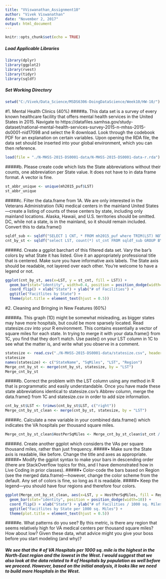 ---
title: "VViswanathan_Assignment10"
author: "Vivek Viswanathan"
date: "November 2, 2017"
output: html_document
---

```{r setup, include=FALSE}
knitr::opts_chunk$set(echo = TRUE)
```

##### Load Applicable Libraries
```{r}
library(dplyr)
library(ggplot2)
library(rvest)
library(tidyr)
library(sqldf)
```

##### Set Working Directory
```{r}
setwd("C:/Vivek/Data_Science/MSDS6306-DoingDataScience/Week10/HW-10/")
```

#1. Mental Health Clinics (40%)
#####a. This data set is a survey of every known healthcare facility that offers mental health services in the United States in 2015. Navigate to https://datafiles.samhsa.gov/study-dataset/national-mental-health-services-survey-2015-n-mhss-2015-ds0001-nid17098 and select the R download. Look through the codebook PDF for an explanation on certain variables. Upon opening the RDA file, the data set should be inserted into your global environment, which you can then reference.
```{r}
load(file = "./N-MHSS-2015-DS0001-data/N-MHSS-2015-DS0001-data-r.rda")
```

#####b. Please create code which lists the State abbreviations without their counts, one abbreviation per State value. It does not have to in data frame format. A vector is fine.
```{r}
st_abbr_unique <- unique(mh2015_puf$LST)
st_abbr_unique
```

#####c. Filter the data.frame from 1A. We are only interested in the Veterans Administration (VA) medical centers in the mainland United States—create a listing of counts of these centers by state, including only mainland locations. Alaska, Hawaii, and U.S. territories should be omitted. DC, while not a state, is in the mainland, so it should remain included. Convert this to data.frame()
```{r}
sqldf_sub <- sqldf("SELECT 1 CNT, * FROM mh2015_puf where TRIM(LST) NOT IN ('AK', 'HI', 'AS', 'GU', 'PR', 'VI')")
cnt_by_st <- sqldf("select LST, count(*) st_cnt FROM sqldf_sub GROUP BY LST")
```

#####d. Create a ggplot barchart of this filtered data set. Vary the bar’s colors by what State it has listed. Give it an appropriately professional title that is centered. Make sure you have informative axis labels. The State axis should be readable, not layered over each other. You’re welcome to have a legend or not.
```{r}
ggplot(cnt_by_st, aes(x=LST, y = st_cnt, fill = LST)) + 
  geom_bar(stat="identity", width=0.4, position = position_dodge(width=1)) + 
  coord_flip() + xlab("State") + ylab("# of Facilities") + 
  ggtitle("Facitlites by State") + 
  theme(plot.title = element_text(hjust = 0.5))
```

#2. Cleaning and Bringing in New Features (60%)

#####a. This graph (1D) might be somewhat misleading, as bigger states may have more hospitals, but could be more sparsely located. Read statesize.csv into your R environment. This contains essentially a vector of square miles for each state. In trying to merge it with your data.frame() from 1C, you find that they don’t match. Use paste() on your LST column in 1C to see what the matter is, and write what you observe in a comment.
```{r}
statesize <- read.csv("./N-MHSS-2015-DS0001-data/statesize.csv", header = T)
statesize
names(statesize) <- c("StateName", "SqMiles", "LST", "Region")
Merge_cnt_by_st <- merge(cnt_by_st, statesize, by = "LST")
Merge_cnt_by_st
```

#####b. Correct the problem with the LST column using any method in R that is programmatic and easily understandable. Once you have made these state abbreviations identical to statesize.csv’s Abbrev column, merge the data.frame() from 1C and statesize.csv in order to add size information.
```{r}
cnt_by_st$LST <- trimws(cnt_by_st$LST, c("right"))
Merge_cnt_by_st_clean <- merge(cnt_by_st, statesize, by = "LST")
```

#####c. Calculate a new variable in your combined data.frame() which indicates the VA hospitals per thousand square miles.
```{r}
Merge_cnt_by_st_clean$HostPerSqMiles <- Merge_cnt_by_st_clean$st_cnt / Merge_cnt_by_st_clean$SqMiles *1000
```

#####d. Create another ggplot which considers the VAs per square thousand miles, rather than just frequency.
#####• Make sure the State axis is readable, like before. Change the title and axes as appropriate.
#####• Modify the ggplot syntax to make your bars in descending order (there are StackOverflow topics for this, and I have demonstrated how in Live Coding in prior classes).
#####• Color-code the bars based on Region (see the merged data.frame)—however, change the color scheme from the default. Any set of colors is fine, so long as it is readable.
#####• Keep the legend—you should have four regions and therefore four colors.
```{r}
ggplot(Merge_cnt_by_st_clean, aes(x=LST, y = HostPerSqMiles, fill = Region)) + 
  geom_bar(stat="identity", position = position_dodge(width=10)) + 
  coord_flip() + xlab("State") + ylab("# of Facilities / 1000 sq. Miles") + 
  ggtitle("Facitlites by State per 1000 sq. Miles") + 
  theme(plot.title = element_text(hjust = 0.5))
```

#####e. What patterns do you see? By this metric, is there any region that seems relatively high for VA medical centers per thousand square miles? How about low? Given these data, what advice might you give your boss before you start modeling (and why)?

##### We see that the # of VA Hospitals per 1000 sq. mile is the highest in the North-East region and the lowest in the West. I would suggest that we also look at the data related to # of Hospitals by population as well before we proceed. However, based on the initial analysis, it looks like we need to build more Hospitals in the West.  


